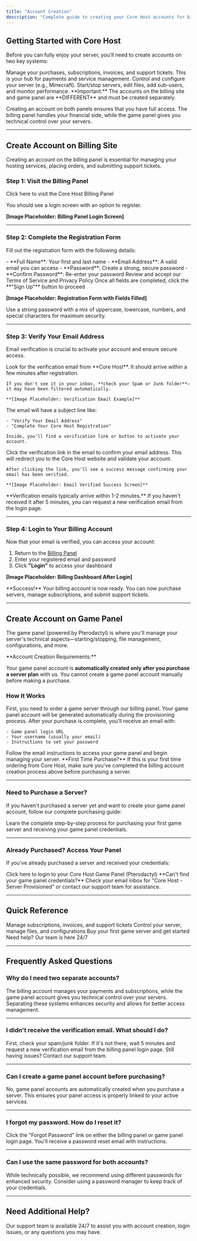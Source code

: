 ```yaml
---
title: "Account Creation"
description: "Complete guide to creating your Core Host accounts for billing and game server management"
---
```


## Getting Started with Core Host

Before you can fully enjoy your server, you'll need to create accounts on two key systems:

<CardGroup cols={2}>
  <Card title="Billing Site" icon="credit-card" iconType="solid">
    Manage your purchases, subscriptions, invoices, and support tickets. This is your hub for payments and service management.
  </Card>
  <Card title="Game Panel" icon="server" iconType="solid">
    Control and configure your server (e.g., Minecraft). Start/stop servers, edit files, add sub-users, and monitor performance.
  </Card>
</CardGroup>

<Warning>
  **Important:** The accounts on the billing site and game panel are **DIFFERENT** and must be created separately.
</Warning>

Creating an account on both panels ensures that you have full access. The billing panel handles your financial side, while the game panel gives you technical control over your servers.

---

## Create Account on Billing Site

Creating an account on the billing panel is essential for managing your hosting services, placing orders, and submitting support tickets.

### Step 1: Visit the Billing Panel

<Card title="Access Billing Portal" icon="arrow-right" href="https://billing.corehost.com">
  Click here to visit the Core Host Billing Panel
</Card>

You should see a login screen with an option to register.

**[Image Placeholder: Billing Panel Login Screen]**

---

### Step 2: Complete the Registration Form

Fill out the registration form with the following details:

<Steps>
  <Step title="Enter Your Information">
    - **Full Name**: Your first and last name
    - **Email Address**: A valid email you can access
    - **Password**: Create a strong, secure password
    - **Confirm Password**: Re-enter your password
  </Step>
  <Step title="Accept Terms of Service">
    Review and accept our Terms of Service and Privacy Policy
  </Step>
  <Step title="Click Sign Up">
    Once all fields are completed, click the **"Sign Up"** button to proceed
  </Step>
</Steps>

**[Image Placeholder: Registration Form with Fields Filled]**

<Tip>
  Use a strong password with a mix of uppercase, lowercase, numbers, and special characters for maximum security.
</Tip>

---

### Step 3: Verify Your Email Address

Email verification is crucial to activate your account and ensure secure access.

<Steps>
  <Step title="Check Your Email Inbox">
    Look for the verification email from **Core Host**. It should arrive within a few minutes after registration.

    If you don't see it in your inbox, **check your Spam or Junk folder**—it may have been filtered automatically.

    **[Image Placeholder: Verification Email Example]**
  </Step>
  <Step title="Open the Verification Email">
    The email will have a subject line like:

    - "Verify Your Email Address"
    - "Complete Your Core Host Registration"

    Inside, you'll find a verification link or button to activate your account.
  </Step>
  <Step title="Click the Verification Link">
    Click the verification link in the email to confirm your email address. This will redirect you to the Core Host website and validate your account.

    After clicking the link, you'll see a success message confirming your email has been verified.

    **[Image Placeholder: Email Verified Success Screen]**
  </Step>
</Steps>

<Note>
  **Verification emails typically arrive within 1-2 minutes.** If you haven't received it after 5 minutes, you can request a new verification email from the login page.
</Note>

---

### Step 4: Login to Your Billing Account

Now that your email is verified, you can access your account:

1. Return to the [Billing Panel](https://billing.corehost.store)
2. Enter your registered email and password
3. Click **"Login"** to access your dashboard

**[Image Placeholder: Billing Dashboard After Login]**

<Check>
  **Success!** Your billing account is now ready. You can now purchase servers, manage subscriptions, and submit support tickets.
</Check>

---

## Create Account on Game Panel

The game panel (powered by Pterodactyl) is where you'll manage your server's technical aspects—starting/stopping, file management, configurations, and more.

<Info>
  **Account Creation Requirements:**

  Your game panel account is **automatically created only after you purchase a server plan** with us. You cannot create a game panel account manually before making a purchase.
</Info>

### How It Works

<Steps>
  <Step title="Purchase a Server Plan">
    First, you need to order a game server through our billing panel. Your game panel account will be generated automatically during the provisioning process.
  </Step>
  <Step title="Receive Your Credentials">
    After your purchase is complete, you'll receive an email with:

    - Game panel login URL
    - Your username (usually your email)
    - Instructions to set your password
  </Step>
  <Step title="Access Your Game Panel">
    Follow the email instructions to access your game panel and begin managing your server.
  </Step>
</Steps>

<Warning>
  **First Time Purchase?** If this is your first time ordering from Core Host, make sure you've completed the billing account creation process above before purchasing a server.
</Warning>

---

### Need to Purchase a Server?

If you haven't purchased a server yet and want to create your game panel account, follow our complete purchasing guide:

<Card title="How to Buy a Server" icon="shopping-cart" iconType="solid" href="/docs/getting-started/how-to-buy-a-server">
  Learn the complete step-by-step process for purchasing your first game server and receiving your game panel credentials.
</Card>

---

### Already Purchased? Access Your Panel

If you've already purchased a server and received your credentials:

<Card title="Access Game Panel" icon="server" iconType="solid" href="https://panel.corehost.store">
  Click here to login to your Core Host Game Panel (Pterodactyl)
</Card>

<Tip>
  **Can't find your game panel credentials?** Check your email inbox for "Core Host - Server Provisioned" or contact our support team for assistance.
</Tip>

---

## Quick Reference

<CardGroup cols={2}>
  <Card title="Billing Panel" icon="credit-card" href="https://billing.corehost.store">
    Manage subscriptions, invoices, and support tickets
  </Card>
  <Card title="Game Panel" icon="gamepad" href="https://panel.corehost.store">
    Control your server, manage files, and configurations
  </Card>
  <Card title="Purchase a Server" icon="cart-shopping" href="/docs/getting-started/how-to-buy-a-server">
    Buy your first game server and get started
  </Card>
  <Card title="Support Center" icon="life-ring" href="/support">
    Need help? Our team is here 24/7
  </Card>
</CardGroup>

---

## Frequently Asked Questions

### Why do I need two separate accounts?

The billing account manages your payments and subscriptions, while the game panel account gives you technical control over your servers. Separating these systems enhances security and allows for better access management.

---

### I didn't receive the verification email. What should I do?

First, check your spam/junk folder. If it's not there, wait 5 minutes and request a new verification email from the billing panel login page. Still having issues? Contact our support team.

---

### Can I create a game panel account before purchasing?

No, game panel accounts are automatically created when you purchase a server. This ensures your panel access is properly linked to your active services.

---

### I forgot my password. How do I reset it?

Click the "Forgot Password" link on either the billing panel or game panel login page. You'll receive a password reset email with instructions.

---

### Can I use the same password for both accounts?

While technically possible, we recommend using different passwords for enhanced security. Consider using a password manager to keep track of your credentials.

---

## Need Additional Help?

<Card title="Contact Support" icon="headset" iconType="solid" href="/support">
  Our support team is available 24/7 to assist you with account creation, login issues, or any questions you may have.
</Card>